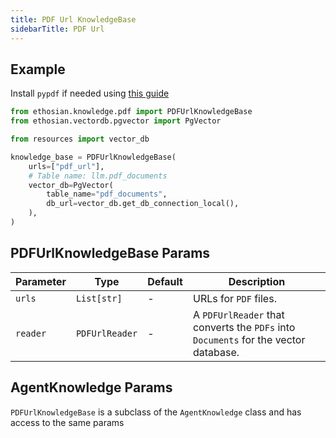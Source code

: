 ```yaml
---
title: PDF Url KnowledgeBase
sidebarTitle: PDF Url
---
```


## Example

<Note>

Install `pypdf` if needed using [this guide](/how-to/install)

</Note>

```python knowledge_base.py
from ethosian.knowledge.pdf import PDFUrlKnowledgeBase
from ethosian.vectordb.pgvector import PgVector

from resources import vector_db

knowledge_base = PDFUrlKnowledgeBase(
    urls=["pdf_url"],
    # Table name: llm.pdf_documents
    vector_db=PgVector(
        table_name="pdf_documents",
        db_url=vector_db.get_db_connection_local(),
    ),
)
```

## PDFUrlKnowledgeBase Params

| Parameter | Type | Default | Description |
| --- | --- | --- | --- |
| `urls` | `List[str]` | - | URLs for `PDF` files. |
| `reader` | `PDFUrlReader` | - | A `PDFUrlReader` that converts the `PDFs` into `Documents` for the vector database. |

## AgentKnowledge Params

`PDFUrlKnowledgeBase` is a subclass of the `AgentKnowledge` class and has access to the same params

<Snippet file="kb-base-reference.mdx" />
